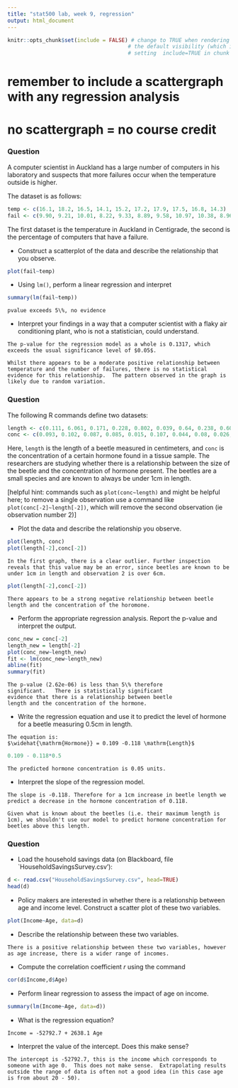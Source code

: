 ---
title: "stat500 lab, week 9, regression"
output: html_document
---

```{r setup, include=FALSE}
knitr::opts_chunk$set(include = FALSE) # change to TRUE when rendering solutions; this changes
                                      # the default visibility (which is overridden by explicitly
                                      # setting  include=TRUE in chunk options)
```

# remember to include a scattergraph with any regression analysis

# no scattergraph = no course credit



### Question

A computer scientist in Auckland has a large number of computers in
his laboratory and suspects that more failures occur when the
temperature outside is higher.

The dataset is as follows:

```{r,include=TRUE}
temp <- c(16.1, 18.2, 16.5, 14.1, 15.2, 17.2, 17.9, 17.5, 16.8, 14.3)
fail <- c(9.90, 9.21, 10.01, 8.22, 9.33, 8.89, 9.58, 10.97, 10.38, 8.96)
```

The first dataset is the temperature in Auckland in Centigrade, the
second is the percentage of computers that have a failure.

* Construct a scatterplot of the data and describe the relationship that you observe.

```{r}
plot(fail~temp)
```

* Using `lm()`, perform a linear regression and interpret

```{r}
summary(lm(fail~temp))
```

```{asis}
pvalue exceeds 5\%, no evidence
```


* Interpret your findings in a way that a computer scientist with
a flaky air conditioning plant, who is not a statistician, could
understand. 

```{asis}

The p-value for the regression model as a whole is 0.1317, which
exceeds the usual significance level of $0.05$.

Whilst there appears to be a moderate positive relationship between
temperature and the number of failures, there is no statistical
evidence for this relationship.  The pattern observed in the graph is
likely due to random variation.
```

### Question


The following R commands define two datasets:

```{r,include=TRUE}
length <- c(0.111, 6.061, 0.171, 0.228, 0.802, 0.039, 0.64, 0.238, 0.603, 0.337)
conc <- c(0.093, 0.102, 0.087, 0.085, 0.015, 0.107, 0.044, 0.08, 0.026, 0.073)
```

Here, `length` is the length of a beetle measured in centimeters, and
`conc` is the concentration of a certain hormone found in a tissue
sample.  The researchers are studying whether there is a relationship
between the size of the beetle and the concentration of hormone
present.  The beetles are a small species and are known to always be
under 1cm in length.

[helpful hint: commands such as `plot(conc~length)` and might be
helpful here; to remove a single observation use a command like
`plot(conc[-2]~length[-2])`, which will remove the second observation
(ie observation number 2)]

* Plot the data and describe the relationship you observe.

```{r}
plot(length, conc)
plot(length[-2],conc[-2])
```

```{asis}
In the first graph, there is a clear outlier. Further inspection
reveals that this value may be an error, since beetles are known to be
under 1cm in length and observation 2 is over 6cm.
```

```{r}
plot(length[-2],conc[-2])
```

```{asis}

There appears to be a strong negative relationship between beetle
length and the concentration of the horomone.
```

* Perform the appropriate regression analysis.  Report the p-value and
  interpret the output.

```{r}
conc_new = conc[-2]
length_new = length[-2]
plot(conc_new~length_new)
fit <- lm(conc_new~length_new)
abline(fit)
summary(fit)
```

```{asis}
The p-value (2.62e-06) is less than 5\% therefore
significant.   There is statistically significant
evidence that there is a relationship between beetle
length and the concentration of the hormone.
```

*  Write the regression equation and use it to predict the level of
   hormone for a beetle measuring 0.5cm in length.

```{asis}
The equation is:
$\widehat{\mathrm{Hormone}} = 0.109 -0.118 \mathrm{Length}$
```

```{r}
0.109 - 0.118*0.5
```

```{asis}
The predicted hormone concentration is 0.05 units.
```

* Interpret the slope of the regression model.

```{asis}
The slope is -0.118. Therefore for a 1cm increase in beetle length we predict a decrease in the hormone concentration of 0.118.

Given what is known about the beetles (i.e. their maximum length is
1cm), we shouldn't use our model to predict hormone concentration for
beetles above this length.
```

### Question

* Load the household savings data (on Blackboard, file `HouseholdSavingsSurvey.csv'):

```{r,include=TRUE}
d <- read.csv("HouseholdSavingsSurvey.csv", head=TRUE)
head(d)
```

* Policy makers are interested in whether there is a relationship
between age and income level.  Construct a scatter plot of these two
variables.

```{r}
plot(Income~Age, data=d)
```


* Describe the relationship between these two variables.
```{asis}
There is a positive relationship between these two variables, however
as age increase, there is a wider range of incomes.
```

* Compute the correlation coefficient $r$ using the command 

```{r}
cor(d$Income,d$Age)
```

* Perform linear regression to assess the impact of age on income.

```{r}
summary(lm(Income~Age, data=d))
```

* What is the regression equation?
```{asis}
Income = -52792.7 + 2638.1 Age
```

* Interpret the value of the intercept. Does this make sense?

```{asis}
The intercept is -52792.7, this is the income which corresponds to someone with age 0.  This does not make sense.  Extrapolating results outside the range of data is often not a good idea (in this case age is from about 20 - 50).
```


